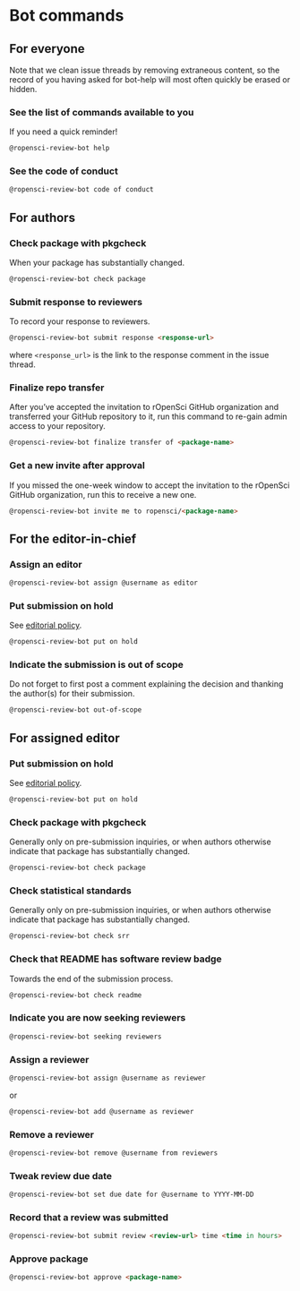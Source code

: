 # Bot commands

## For everyone {.unnumbered}

Note that we clean issue threads by removing extraneous content, so the record of you having asked for bot-help will most often quickly be erased or hidden.

### See the list of commands available to you {.unnumbered}

If you need a quick reminder!

```markdown
@ropensci-review-bot help
```

### See the code of conduct {.unnumbered}

```markdown
@ropensci-review-bot code of conduct
```

## For authors {.unnumbered}

### Check package with pkgcheck {.unnumbered}

When your package has substantially changed.

```markdown
@ropensci-review-bot check package
```

### Submit response to reviewers {.unnumbered}

To record your response to reviewers.

```markdown
@ropensci-review-bot submit response <response-url>
```
where `<response_url>` is the link to the response comment in the issue thread.

### Finalize repo transfer {.unnumbered}

After you've accepted the invitation to rOpenSci GitHub organization and transferred your GitHub repository to it, run this command to re-gain admin access to your repository.

```markdown
@ropensci-review-bot finalize transfer of <package-name>
```

### Get a new invite after approval {.unnumbered}

If you missed the one-week window to accept the invitation to the rOpenSci GitHub organization, run this to receive a new one.

```markdown
@ropensci-review-bot invite me to ropensci/<package-name>
```

## For the editor-in-chief {.unnumbered}

### Assign an editor {.unnumbered}

```markdown
@ropensci-review-bot assign @username as editor
```

### Put submission on hold {.unnumbered}

See [editorial policy](#policiesreviewprocess).

```markdown
@ropensci-review-bot put on hold
```

### Indicate the submission is out of scope {.unnumbered}

Do not forget to first post a comment explaining the decision and thanking the author(s) for their submission.

```markdown
@ropensci-review-bot out-of-scope
```

## For assigned editor {.unnumbered}

### Put submission on hold {.unnumbered}

See [editorial policy](#policiesreviewprocess).

```markdown
@ropensci-review-bot put on hold
```

### Check package with pkgcheck {.unnumbered}

Generally only on pre-submission inquiries, or when authors otherwise indicate that package has substantially changed.

```markdown
@ropensci-review-bot check package
```

### Check statistical standards {.unnumbered}

Generally only on pre-submission inquiries, or when authors otherwise indicate that package has substantially changed.

```markdown
@ropensci-review-bot check srr
```

### Check that README has software review badge {.unnumbered}

Towards the end of the submission process.

```markdown
@ropensci-review-bot check readme
```

### Indicate you are now seeking reviewers {.unnumbered}

```markdown
@ropensci-review-bot seeking reviewers
```

### Assign a reviewer {.unnumbered}

```markdown
@ropensci-review-bot assign @username as reviewer
```

or 

```markdown
@ropensci-review-bot add @username as reviewer
```

### Remove a reviewer {.unnumbered}

```markdown
@ropensci-review-bot remove @username from reviewers
```

### Tweak review due date {.unnumbered}

```markdown
@ropensci-review-bot set due date for @username to YYYY-MM-DD
```

### Record that a review was submitted {.unnumbered}

```markdown
@ropensci-review-bot submit review <review-url> time <time in hours>
```

### Approve package {.unnumbered}

```markdown
@ropensci-review-bot approve <package-name>
```
